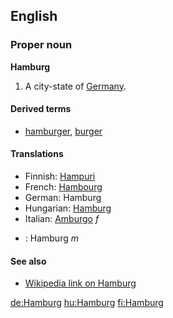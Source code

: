 ==English==
===Proper noun===
'''Hamburg'''

#A city-state of [[Germany]].

====Derived terms====
* [[hamburger]], [[burger]]

====Translations====

*Finnish: [[Hampuri]]
*French: [[Hambourg]]
*German: Hamburg
*Hungarian: [[Hamburg]]
*Italian: [[Amburgo]] ''f''
*{{pl}}: Hamburg ''m''

====See also====

*[[w:Hamburg|Wikipedia link on Hamburg]]

[[de:Hamburg]]
[[hu:Hamburg]]
[[fi:Hamburg]]